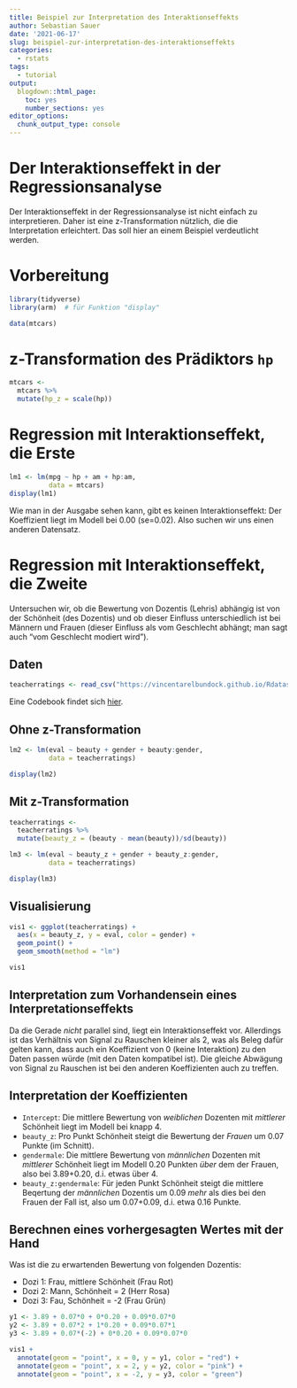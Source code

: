 ```yaml
---
title: Beispiel zur Interpretation des Interaktionseffekts
author: Sebastian Sauer
date: '2021-06-17'
slug: beispiel-zur-interpretation-des-interaktionseffekts
categories:
  - rstats
tags:
  - tutorial
output:
  blogdown::html_page:
    toc: yes
    number_sections: yes
editor_options: 
  chunk_output_type: console
---
```



# Der Interaktionseffekt in der Regressionsanalyse

Der Interaktionseffekt in der Regressionsanalyse ist nicht einfach zu interpretieren. Daher ist eine z-Transformation nützlich, die die Interpretation erleichtert. Das soll hier an einem Beispiel verdeutlicht werden.



# Vorbereitung

```r
library(tidyverse)
library(arm)  # für Funktion "display"
```

```r
data(mtcars)
```


# z-Transformation des Prädiktors `hp`


```r
mtcars <- 
  mtcars %>% 
  mutate(hp_z = scale(hp))
```



# Regression mit Interaktionseffekt, die Erste


```r
lm1 <- lm(mpg ~ hp + am + hp:am,
          data = mtcars)
display(lm1)
```


Wie man in der Ausgabe sehen kann, gibt es keinen Interaktionseffekt: Der Koeffizient liegt im Modell bei 0.00 (se=0.02). Also suchen wir uns einen anderen Datensatz.



# Regression mit Interaktionseffekt, die Zweite

Untersuchen wir, ob die Bewertung von Dozentis (Lehris) abhängig ist von der Schönheit (des Dozentis) und ob dieser Einfluss unterschiedlich ist bei Männern und Frauen (dieser Einfluss als vom Geschlecht abhängt; man sagt auch "vom Geschlecht modiert wird").


## Daten

```r
teacherratings <- read_csv("https://vincentarelbundock.github.io/Rdatasets/csv/AER/TeachingRatings.csv")
```


Eine Codebook findet sich [hier](https://vincentarelbundock.github.io/Rdatasets/doc/AER/TeachingRatings.html).


## Ohne z-Transformation

```r
lm2 <- lm(eval ~ beauty + gender + beauty:gender,
          data = teacherratings)

display(lm2)
```


## Mit z-Transformation

```r
teacherratings <-
  teacherratings %>% 
  mutate(beauty_z = (beauty - mean(beauty))/sd(beauty))
```


```r
lm3 <- lm(eval ~ beauty_z + gender + beauty_z:gender,
          data = teacherratings)

display(lm3)
```


## Visualisierung


```r
vis1 <- ggplot(teacherratings) +
  aes(x = beauty_z, y = eval, color = gender) +
  geom_point() +
  geom_smooth(method = "lm")

vis1 
```


## Interpretation zum Vorhandensein eines Interpretationseffekts

Da die Gerade *nicht* parallel sind, liegt ein Interaktionseffekt vor. Allerdings ist das Verhältnis von Signal zu Rauschen kleiner als 2, was als Beleg dafür gelten kann, dass auch ein Koeffizient von 0 (keine Interaktion) zu den Daten passen würde (mit den Daten kompatibel ist). Die gleiche Abwägung von Signal zu Rauschen ist bei den anderen Koeffizienten auch zu treffen.


## Interpretation der Koeffizienten


- `Intercept`: Die mittlere Bewertung von *weiblichen* Dozenten mit *mittlerer* Schönheit liegt im Modell bei knapp 4.
- `beauty_z`: Pro Punkt Schönheit steigt die Bewertung der *Frauen* um 0.07 Punkte (im Schnitt).
- `gendermale`: Die mittlere Bewertung von *männlichen* Dozenten mit *mittlerer* Schönheit liegt im Modell 0.20 Punkten *über* dem der Frauen, also bei 3.89+0.20, d.i. etwas über 4.
- `beauty_z:gendermale`: Für jeden Punkt Schönheit steigt die mittlere Beqertung der *männlichen* Dozentis um 0.09 *mehr* als dies bei den Frauen der Fall ist, also um 0.07+0.09, d.i. etwa 0.16 Punkte.



## Berechnen eines vorhergesagten Wertes mit der Hand

Was ist die zu erwartenden Bewertung von folgenden Dozentis:

- Dozi 1: Frau, mittlere Schönheit (Frau Rot)
- Dozi 2: Mann, Schönheit = 2 (Herr Rosa)
- Dozi 3: Fau, Schönheit = -2 (Frau Grün)


```r
y1 <- 3.89 + 0.07*0 + 0*0.20 + 0.09*0.07*0
y2 <- 3.89 + 0.07*2 + 1*0.20 + 0.09*0.07*1
y3 <- 3.89 + 0.07*(-2) + 0*0.20 + 0.09*0.07*0
```



```r
vis1 +
  annotate(geom = "point", x = 0, y = y1, color = "red") +
  annotate(geom = "point", x = 2, y = y2, color = "pink") +
  annotate(geom = "point", x = -2, y = y3, color = "green")
```
